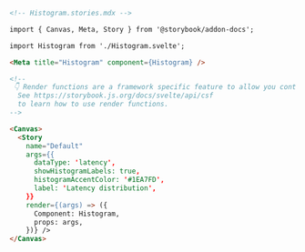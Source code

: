 ```md
<!-- Histogram.stories.mdx -->

import { Canvas, Meta, Story } from '@storybook/addon-docs';

import Histogram from './Histogram.svelte';

<Meta title="Histogram" component={Histogram} />

<!--
 👇 Render functions are a framework specific feature to allow you control on how the component renders.
  See https://storybook.js.org/docs/svelte/api/csf
  to learn how to use render functions.
-->

<Canvas>
  <Story
    name="Default"
    args={{
      dataType: 'latency',
      showHistogramLabels: true,
      histogramAccentColor: '#1EA7FD',
      label: 'Latency distribution',
    }}
    render={(args) => ({
      Component: Histogram,
      props: args,
    })} />
</Canvas>
```
